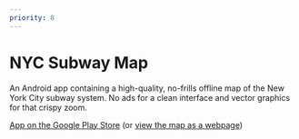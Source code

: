 ```yaml
---
priority: 8
---
```


# NYC Subway Map
An Android app containing a high-quality, no-frills offline map of the New York City subway system. No ads for a clean
interface and vector graphics for that crispy zoom.

[App on the Google Play Store](https://play.google.com/store/apps/details?id=com.rmehyde.subwaymap)
(or [view the map as a webpage](/subwaymap.html))
